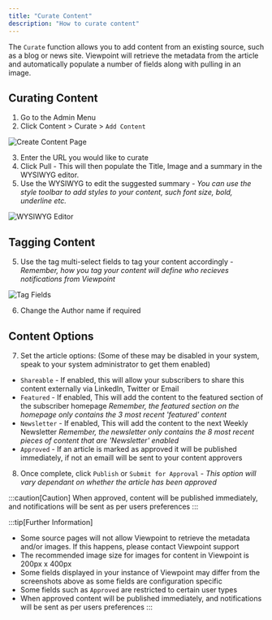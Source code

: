 ```yaml
---
title: "Curate Content"
description: "How to curate content"
---
```


The `Curate` function allows you to add content from an existing source, such as a blog or news site. Viewpoint will retrieve the metadata from the article and automatically populate a number of fields along with pulling in an image.

## Curating Content

1. Go to the Admin Menu
2. Click Content > Curate > `Add Content`

![Create Content Page](/assets/content/curate-page.png)

3. Enter the URL you would like to curate 
4. Click Pull - This will then populate the Title, Image and a summary in the WYSIWYG editor.
4. Use the WYSIWYG to edit the suggested summary - *You can use the style toolbar to add styles to your content, such font size, bold, underline etc.*

![WYSIWYG Editor](/assets/content/wysiwyg.png)

## Tagging Content

5. Use the tag multi-select fields to tag your content accordingly - *Remember, how you tag your content will define who recieves notifications from Viewpoint*

![Tag Fields](/assets/content/tagfields.png)

6. Change the Author name if required

## Content Options

7. Set the article options:
(Some of these may be disabled in your system, speak to your system administrator to get them enabled)
- `Shareable` - If enabled, this will allow your subscribers to share this content externally via LinkedIn, Twitter or Email
- `Featured` - If enabled, This will add the content to the featured section of the subscriber homepage *Remember, the featured section on the homepage only contains the 3 most recent 'featured' content*
- `Newsletter` - If enabled, This will add the content to the next Weekly Newsletter *Remember, the newsletter only contains the 8 most recent pieces of content that are 'Newsletter' enabled*
- `Approved` - If an article is marked as approved it will be published immediately, if not an emaill will be sent to your content approvers

8. Once complete, click `Publish` or `Submit for Approval` - *This option will vary dependant on whether the article has been approved*

:::caution[Caution]
When approved, content will be published immediately, and notifications will be sent as per users preferences
:::


:::tip[Further Information]
- Some source pages will not allow Viewpoint to retrieve the metadata and/or images. If this happens, please contact Viewpoint support
- The recommended image size for images for content in Viewpoint is 200px x 400px
- Some fields displayed in your instance of Viewpoint may differ from the screenshots above as some fields are configuration specific
- Some fields such as `Approved` are restricted to certain user types
- When approved content will be published immediately, and notifications will be sent as per users preferences
:::


